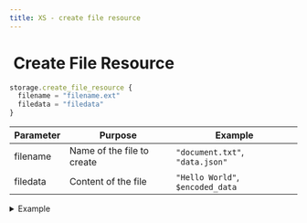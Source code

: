 ```yaml
---
title: XS - create file resource
---
```


# <img src="../assets/docuBadge (11).png" alt="" data-size="line" /> Create File Resource <a href="#xs-createfileresource" id="xs-createfileresource"></a>

```javascript
storage.create_file_resource {
  filename = "filename.ext"
  filedata = "filedata"
}
```

| Parameter | Purpose                    | Example                          |
| --------- | -------------------------- | -------------------------------- |
| filename  | Name of the file to create | `"document.txt"`, `"data.json"`  |
| filedata  | Content of the file        | `"Hello World"`, `$encoded_data` |

<details>

<summary>Example</summary>

```javascript
storage.create_file_resource {
  filename = "export_"|add:$timestamp|add:".csv"
  filedata = $processed_data|to_csv
}
```

* Creates a file resource from provided data

</details>
